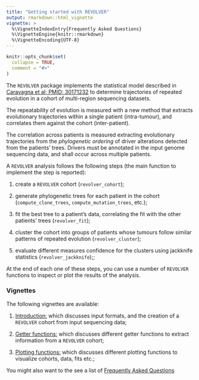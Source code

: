 ```yaml
---
title: "Getting started with REVOLVER"
output: rmarkdown::html_vignette
vignette: >
  %\VignetteIndexEntry{Frequently Asked Questions}
  %\VignetteEngine{knitr::rmarkdown}
  %\VignetteEncoding{UTF-8}
---
```


```r
knitr::opts_chunk$set(
  collapse = TRUE,
  comment = "#>"
)
```

The `REVOLVER` package implements the statistical model described in [Caravagna et al; PMID: 30171232](https://www.ncbi.nlm.nih.gov/pubmed/30171232) to determine trajectories of repeated evolution in a cohort of multi-region sequencing datasets. 

The repeatability of evolution is measured with a new method that extracts evolutionary trajectories within a single patient (intra-tumour), and correlates them against the cohort (inter-patient).

The correlation across patients is measured extracting evolutionary trajectories from the *phylogenetic ordering* of driver alterations detected from the patients' trees. Drivers must be annotated in the input genome sequencing data, and shall occur across multiple patients.

A `REVOLVER` analysis follows the following steps (the main function to implement the step is reported):

1. create a `REVOLVER` cohort (`revolver_cohort`);
  
2. generate phylogenetic trees for each patient in the cohort (`compute_clone_trees`, `compute_mutation_trees`, etc.);

3. fit the best tree to a patient's data, correlating the fit with the other patients' trees (`revolver_fit`);

4. cluster the cohort into groups of patients whose tumours follow similar patterns of repeated evolution (`revolver_cluster`);

5. evaluate different measures confidence for the clusters using jackknife statistics (`revolver_jackknife`);;

At the end of each one of these steps, you can use a number of `REVOLVER` functions to inspect or plot the results of the analysis.

### Vignettes

The following vignettes are available:

1. [Introduction:](https://caravagn.github.io/revolver/articles/Input_formats.html) which discusses input formats, and the creation of  a `REVOLVER` cohort from input sequencing data;

2. [Getter functions:](https://caravagn.github.io/revolver/articles/Getters.html) which discusses different getter functions to extract information from a `REVOLVER` cohort;

3. [Plotting functions:](https://caravagn.github.io/revolver/articles/Plotting_functions.html) which discusses different plotting functions to visualize cohorts, data, fits etc.; 


You might also want to the see a list of [Frequently Asked Questions](https://caravagn.github.io/revolver/articles/FAQ.html)
